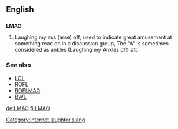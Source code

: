 ==English==

==={{initialism}}===
'''LMAO'''

# {{internet}} Laughing my ass (arse) off; used to indicate great amusement at something read on in a discussion group, The "A" is sometimes considered as ankles (Laughing my Ankles off) ''etc''.

===See also===
*[[LOL]]
*[[ROFL]]
*[[ROFLMAO]]
*[[BWL]]
[[Category:Internet laughter slang]]

[[de:LMAO]]
[[fi:LMAO]]